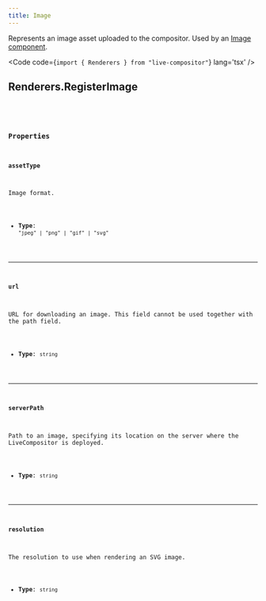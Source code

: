 ```yaml
---
title: Image
---
```


Represents an image asset uploaded to the compositor. Used by an [Image component](/ts-sdk/components/image).

<Code code={`import { Renderers } from "live-compositor"`} lang='tsx' />

## Renderers.RegisterImage

<CollapsibleDetails summaryTitle='Type definitions' open>
<Code code={`
type RegisterImage = {
    | { assetType: "png"; url?: string; serverPath?: string; }
    | { assetType: "jpeg"; url?: string; serverPath?: string; }
    | { assetType: "gif"; url?: string; serverPath?: string; }
    | { 
        assetType: "svg";
        url?: string;
        serverPath?: string;
        resolution?: {
          width: u32,
          height: u32,
        };
      }
`} lang='tsx' />
</CollapsibleDetails>

### Properties

#### assetType
Image format.

- **Type**: `"jpeg" | "png" | "gif" | "svg"`

---

#### url
URL for downloading an image. This field cannot be used together with the path field.

- **Type**: `string`

---

#### serverPath
Path to an image, specifying its location on the server where the LiveCompositor is deployed.

- **Type**: `string`

---

#### resolution
The resolution to use when rendering an SVG image.

- **Type**: `string`
